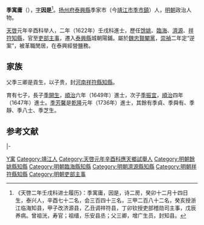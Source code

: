 '''季寓庸'''（{{bd|?||?||}}），[[表字|字]]'''因是'''<ref>《天啓二年壬戌科进士履历》：季寓庸，因是，诗二房，癸卯十二月十四日生，泰兴人，辛酉七十二名，会三百四十三名，三甲二百八十二名，癸亥授浙江临海知县，甲子改济源县，乙丑调祥符县，丁卯钦授吏部稽勋司主事，戊辰养病。曾祖洸，寿官；祖缙，乐安县丞；父三卿，增广生员，封知县。</ref>。[[扬州府|扬州府]][[泰興縣|泰興縣]]季家市（今[[靖江市|靖江市]][[季市鎮|季市鎮]]）人，[[明朝|明朝]]政治人物。

[[天啓|天啓]]元年辛酉科举人，二年（1622年）壬戌科進士，歷任[[馀姚|馀姚]]、[[臨海|臨海]]、[[濟源|濟源]]、[[祥符县|祥符]][[知縣|知縣]]，官至[[吏部主事|吏部主事]]，遷入[[泰興縣|泰興縣]]城朝陽鋪。屬於[[魏忠賢|魏忠賢]][[閹黨|閹黨]]，[[崇禎|崇禎]]二年定“逆案”，被革職閒居，在泰興經營鹽務。

== 家族 ==
父季三卿是貢生，以子贵，封[[河南|河南]][[祥符縣|祥符縣]][[知縣|知縣]]。

育有七子，長子[[季開生|季開生]]，[[順治|順治]]六年（1649年）進士，次子[[季振宜|季振宜]]，[[順治|順治]]四年（1647年）進士。[[季芳馨|季芳馨]]是[[乾隆|乾隆]]元年（1736年）進士，其餘有季貞、季舜有、季靜、季八士、季芝生。

==参考文献==
{{reflist}}

{{start box}}
{{s-off}}
{{s-before|[[譚昌應|譚昌應]]}}
{{s-title|明朝餘姚縣知縣|1623年－1624年}}
{{s-after|[[祁逢吉|祁逢吉]]}}
|-
{{s-before|[[鄭覲光|鄭覲光]]}}
{{s-title|明朝臨海縣知縣|1624年－1626年}}
{{s-after|[[萬永康_(明朝)|萬永康]]}}
{{end box}}

{{天啓二年壬戌科殿試金榜}}

{{Authority control}}

{{DEFAULTSORT:Ji季}}
[[Category:季姓|Y寓]]
[[Category:靖江人|Category:靖江人]]
[[Category:天啓元年辛酉科應天鄉試舉人|Category:天啓元年辛酉科應天鄉試舉人]]
[[Category:明朝餘姚縣知縣|Category:明朝餘姚縣知縣]]
[[Category:明朝臨海縣知縣|Category:明朝臨海縣知縣]]
[[Category:明朝濟源縣知縣|Category:明朝濟源縣知縣]]
[[Category:明朝祥符縣知縣|Category:明朝祥符縣知縣]]
[[Category:明朝吏部主事|Category:明朝吏部主事]]